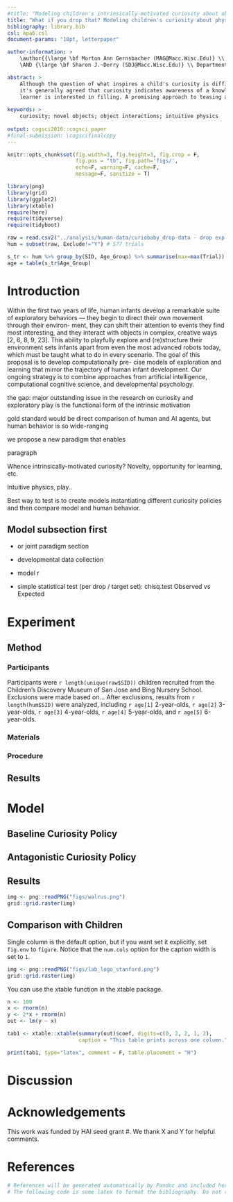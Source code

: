 ```yaml
---
#title: "Modeling children's intrinsically-motivated curiosity about object interactions"
title: "What if you drop that? Modeling children's curiosity about physical interactions"
bibliography: library.bib
csl: apa6.csl
document-params: "10pt, letterpaper"

author-information: > 
    \author{{\large \bf Morton Ann Gernsbacher (MAG@Macc.Wisc.Edu)} \\ Department of Psychology, 1202 W. Johnson Street \\ Madison, WI 53706 USA
    \AND {\large \bf Sharon J.~Derry (SDJ@Macc.Wisc.Edu)} \\ Department of Educational Psychology, 1025 W. Johnson Street \\ Madison, WI 53706 USA}

abstract: >
    Although the question of what inspires a child's curiosity is difficult to determine,
    it's generally agreed that curiosity indicates awareness of a knowledge gap that the 
    learner is interested in filling. A promising approach to teasing apart 
    
keywords: >
    curiosity; novel objects; object interactions; intuitive physics
    
output: cogsci2016::cogsci_paper
#final-submission: \cogscifinalcopy
---
```


```r
knitr::opts_chunk$set(fig.width=3, fig.height=3, fig.crop = F, 
                      fig.pos = "tb", fig.path='figs/',
                      echo=F, warning=F, cache=F, 
                      message=F, sanitize = T)
```

```r
library(png)
library(grid)
library(ggplot2)
library(xtable)
require(here)
require(tidyverse)
require(tidyboot)
```

```r
raw = read.csv2("../analysis/human-data/curiobaby_drop-data - drop exp.csv", sep=',', header=T)
hum = subset(raw, Exclude!="Y") # 577 trials

s_tr <- hum %>% group_by(SID, Age_Group) %>% summarise(max=max(Trial)) %>% arrange(max)
age = table(s_tr$Age_Group)
```

# Introduction 


Within the first two years of life, human infants develop a remarkable suite of exploratory behaviors — they begin to direct their own movement through their environ- ment, they can shift their attention to events they find most interesting, and they interact with objects in complex, creative ways [2, 6, 8, 9, 23]. This ability to playfully explore and (re)structure their environment sets infants apart from even the most advanced robots today, which must be taught what to do in every scenario. The goal of this proposal is to develop computationally pre- cise models of exploration and learning that mirror the trajectory of human infant development. Our ongoing strategy is to combine approaches from artificial intelligence, computational cognitive science, and developmental psychology.

the gap: major outstanding issue in the research on curiosity and exploratory play is the functional form of the intrinsic motivation

gold standard would be direct comparison of human and AI agents, but human behavior is so wide-ranging

we propose a new paradigm that enables 

paragraph 


Whence intrinsically-motivated curiosity?
Novelty, opportunity for learning, etc.

Intuitive physics, play..

Best way to test is to create models instantiating different curiosity policies and then compare model and human behavior.

## Model subsection first

- or joint paradigm section
- developmental data collection
- model r

- simple statistical test (per drop / target set): 
chisq.test 
Observed vs Expected

# Experiment

## Method

### Participants
Participants were `r length(unique(raw$SID))` children recruited from the Children's Discovery Museum of San Jose and Bing Nursery School.
Exclusions were made based on...
After exclusions, results from `r length(hum$SID)` were analyzed, including `r age[1]` 2-year-olds, `r age[2]` 3-year-olds, `r age[3]` 4-year-olds, `r age[4]` 5-year-olds, and `r age[5]` 6-year-olds. 

### Materials

### Procedure


## Results



# Model

## Baseline Curiosity Policy

## Antagonistic Curiosity Policy

## Results

```r
img <- png::readPNG("figs/walrus.png")
grid::grid.raster(img)
```

## Comparison with Children

Single column is the default option, but if you want set it explicitly, set `fig.env` to `figure`. Notice that the `num.cols` option for the caption width is set to `1`.

```r
img <- png::readPNG("figs/lab_logo_stanford.png")
grid::grid.raster(img)
```


You can use the xtable function in the xtable package.

```r
n <- 100
x <- rnorm(n)
y <- 2*x + rnorm(n)
out <- lm(y ~ x)

tab1 <- xtable::xtable(summary(out)$coef, digits=c(0, 2, 2, 1, 2), 
                       caption = "This table prints across one column.")

print(tab1, type="latex", comment = F, table.placement = "H")
```

# Discussion 



# Acknowledgements

This work was funded by HAI seed grant #. 
We thank X and Y for helpful comments.

# References 

```r
# References will be generated automatically by Pandoc and included here.
# The following code is some latex to format the bibliography. Do not remove it.
```

\setlength{\parindent}{-0.1in} 
\setlength{\leftskip}{0.125in}
\noindent
